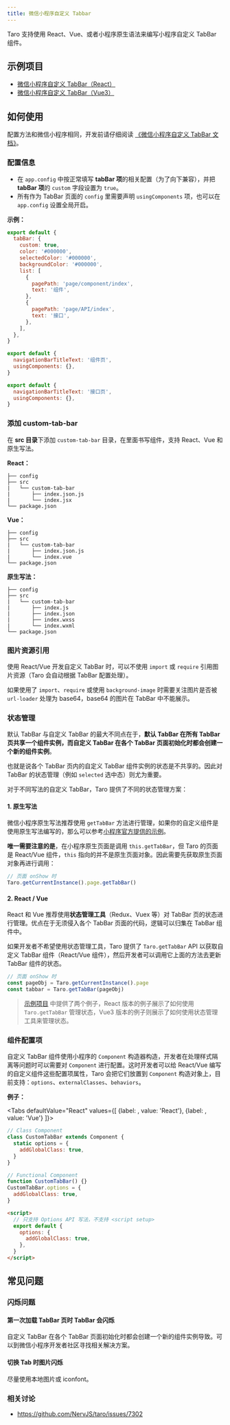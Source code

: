 ```yaml
---
title: 微信小程序自定义 Tabbar
---
```



Taro 支持使用 React、Vue、或者小程序原生语法来编写小程序自定义 TabBar 组件。

## 示例项目

- [微信小程序自定义 TabBar（React）](https://github.com/NervJS/taro/tree/next/examples/custom-tabbar-react)
- [微信小程序自定义 TabBar（Vue3）](https://github.com/NervJS/taro/tree/next/examples/custom-tabbar-vue3)

## 如何使用

配置方法和微信小程序相同，开发前请仔细阅读 [《微信小程序自定义 TabBar 文档》](https://developers.weixin.qq.com/miniprogram/dev/framework/ability/custom-tabbar.html)。

### 配置信息

- 在 `app.config` 中按正常填写 **tabBar 项**的相关配置（为了向下兼容），并把 **tabBar 项**的 `custom` 字段设置为 `true`。
- 所有作为 TabBar 页面的 `config` 里需要声明 `usingComponents` 项，也可以在 `app.config` 设置全局开启。

**示例：**

```js title="app.config.js" {3}
export default {
  tabBar: {
    custom: true,
    color: '#000000',
    selectedColor: '#000000',
    backgroundColor: '#000000',
    list: [
      {
        pagePath: 'page/component/index',
        text: '组件',
      },
      {
        pagePath: 'page/API/index',
        text: '接口',
      },
    ],
  },
}
```

```js title="page/component/index.config.js" {3}
export default {
  navigationBarTitleText: '组件页',
  usingComponents: {},
}
```

```js title="page/API/index.config.js" {3}
export default {
  navigationBarTitleText: '接口页',
  usingComponents: {},
}
```

### 添加 custom-tab-bar

在 **src 目录**下添加 `custom-tab-bar` 目录，在里面书写组件，支持 React、Vue 和原生写法。

**React：**

    ├── config
    ├── src
    |   └── custom-tab-bar
    |       ├── index.json.js
    |       └── index.jsx
    └── package.json

**Vue：**

    ├── config
    ├── src
    |   └── custom-tab-bar
    |       ├── index.json.js
    |       └── index.vue
    └── package.json

**原生写法：**

    ├── config
    ├── src
    |   └── custom-tab-bar
    |       ├── index.js
    |       ├── index.json
    |       ├── index.wxss
    |       └── index.wxml
    └── package.json

### 图片资源引用

使用 React/Vue 开发自定义 TabBar 时，可以不使用 `import` 或 `require` 引用图片资源（Taro 会自动根据 TabBar 配置处理）。

如果使用了 `import`、`require` 或使用 `background-image` 时需要关注图片是否被 `url-loader` 处理为 base64，base64 的图片在 TabBar 中不能展示。

### 状态管理

默认 TabBar 与自定义 TabBar 的最大不同点在于，**默认 TabBar 在所有 TabBar 页共享一个组件实例，而自定义 TabBar 在各个 TabBar 页面初始化时都会创建一个新的组件实例**。

也就是说各个 TabBar 页内的自定义 TabBar 组件实例的状态是不共享的。因此对 TabBar 的状态管理（例如 `selected` 选中态）则尤为重要。

对于不同写法的自定义 TabBar，Taro 提供了不同的状态管理方案：

#### 1. 原生写法

微信小程序原生写法推荐使用 `getTabBar` 方法进行管理，如果你的自定义组件是使用原生写法编写的，那么可以参考[小程序官方提供的示例](https://developers.weixin.qq.com/miniprogram/dev/framework/ability/custom-tabbar.html#%E7%A4%BA%E4%BE%8B%E4%BB%A3%E7%A0%81)。

**唯一需要注意的是**，在小程序原生页面是调用 `this.getTabBar`，但 Taro 的页面是 React/Vue 组件，`this` 指向的并不是原生页面对象。因此需要先获取原生页面对象再进行调用：

```js
// 页面 onShow 时
Taro.getCurrentInstance().page.getTabBar()
```

#### 2. React / Vue

React 和 Vue 推荐使用**状态管理工具**（Redux、Vuex 等）对 TabBar 页的状态进行管理。优点在于无须侵入各个 TabBar 页面的代码，逻辑可以归集在 TabBar 组件中。

如果开发者不希望使用状态管理工具，Taro 提供了 `Taro.getTabBar` API 以获取自定义 TabBar 组件（React/Vue 组件），然后开发者可以调用它上面的方法去更新 TabBar 组件的状态。

```js
// 页面 onShow 时
const pageObj = Taro.getCurrentInstance().page
const tabbar = Taro.getTabBar(pageObj)
```

> [示例项目](./custom-tabbar#示例项目) 中提供了两个例子，React 版本的例子展示了如何使用 `Taro.getTabBar` 管理状态，Vue3 版本的例子则展示了如何使用状态管理工具来管理状态。

### 组件配置项

自定义 TabBar 组件使用小程序的 `Component` 构造器构造，开发者在处理样式隔离等问题时可以需要对 `Component` 进行配置。这时开发者可以给 React/Vue 编写的自定义组件这些配置项属性，Taro 会把它们放置到 `Component` 构造对象上，目前支持：`options`、`externalClasses`、`behaviors`。

**例子：**

<Tabs
  defaultValue="React"
  values={[
    {label:  <ReactIcon />, value: 'React'},
    {label: <VueIcon />, value: 'Vue'}
  ]}>
<TabItem value="React">

```jsx title="示例代码"
// Class Component
class CustomTabBar extends Component {
  static options = {
    addGlobalClass: true,
  }
}

// Functional Component
function CustomTabBar() {}
CustomTabBar.options = {
  addGlobalClass: true,
}
```

</TabItem>

<TabItem value="Vue">

```html title="示例代码"
<script>
  // 只支持 Options API 写法，不支持 <script setup>
  export default {
    options: {
      addGlobalClass: true,
    },
  }
</script>
```

</TabItem>
</Tabs>

## 常见问题

### 闪烁问题

#### 第一次加载 TabBar 页时 TabBar 会闪烁

自定义 TabBar 在各个 TabBar 页面初始化时都会创建一个新的组件实例导致。可以到微信小程序开发者社区寻找相关解决方案。

#### 切换 Tab 时图片闪烁

尽量使用本地图片或 iconfont。

### 相关讨论

- https://github.com/NervJS/taro/issues/7302
